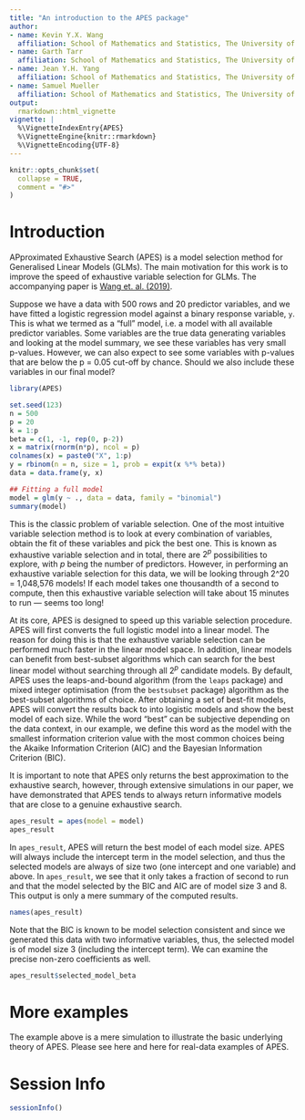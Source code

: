 ```yaml
---
title: "An introduction to the APES package"
author:
- name: Kevin Y.X. Wang
  affiliation: School of Mathematics and Statistics, The University of Sydney, Australia
- name: Garth Tarr
  affiliation: School of Mathematics and Statistics, The University of Sydney, Australia
- name: Jean Y.H. Yang
  affiliation: School of Mathematics and Statistics, The University of Sydney, Australia
- name: Samuel Mueller
  affiliation: School of Mathematics and Statistics, The University of Sydney, Australia
output: 
  rmarkdown::html_vignette
vignette: |
  %\VignetteIndexEntry{APES}
  %\VignetteEngine{knitr::rmarkdown}
  %\VignetteEncoding{UTF-8}
---
```


```r
knitr::opts_chunk$set(
  collapse = TRUE,
  comment = "#>"
)
```

# Introduction 

APproximated Exhaustive Search (APES) is a model selection method for Generalised Linear Models (GLMs). The main motivation for this work is to improve the speed of exhaustive variable selection for GLMs. The accompanying paper is [Wang et. al. (2019)](https://doi.org/10.1111/anzs.12276). 

Suppose we have a data with 500 rows and 20 predictor variables, and we have fitted a logistic regression model against a binary response variable, `y`. This is what we termed as a "full" model, i.e. a model with all available predictor variables. Some variables are the true data generating variables and looking at the model summary, we see these variables has very small p-values. However, we can also expect to see some variables with p-values that are below the p = 0.05 cut-off by chance. Should we also include these variables in our final model? 

```r
library(APES)

set.seed(123)
n = 500
p = 20
k = 1:p
beta = c(1, -1, rep(0, p-2))
x = matrix(rnorm(n*p), ncol = p)
colnames(x) = paste0("X", 1:p)
y = rbinom(n = n, size = 1, prob = expit(x %*% beta))
data = data.frame(y, x)

## Fitting a full model 
model = glm(y ~ ., data = data, family = "binomial")
summary(model)
```

This is the classic problem of variable selection. One of the most intuitive variable selection method is to look at every combination of variables, obtain the fit of these variables and pick the best one. This is known as exhaustive variable selection and in total, there are $2^p$ possibilities to explore, with $p$ being the number of predictors. However, in performing an exhaustive variable selection for this data, we will be looking through 2^20 = 1,048,576 models! If each model takes one thousandth of a second to compute, then this exhaustive variable selection will take about 15 minutes to run --- seems too long!

At its core, APES is designed to speed up this variable selection procedure. APES will first converts the full logistic model into a linear model. The reason for doing this is that the exhaustive variable selection can be performed much faster in the linear model space. In addition, linear models can benefit from best-subset algorithms which can search for the best linear model without searching through all $2^p$ candidate models. By default, APES uses the leaps-and-bound algorithm (from the `leaps` package) and mixed integer optimisation (from the `bestsubset` package) algorithm as the best-subset algorithms of choice. After obtaining a set of best-fit models, APES will convert the results back to into logistic models and show the best model of each size. While the word "best" can be subjective depending on the data context, in our example, we define this word as the model with the smallest information criterion value with the most common choices being the Akaike Information Criterion (AIC) and the Bayesian Information Criterion (BIC). 

It is important to note that APES only returns the best approximation to the exhaustive search, however, through extensive simulations in our paper, we have demonstrated that APES tends to always return informative models that are close to a genuine exhaustive search. 

```r
apes_result = apes(model = model)
apes_result
```

In `apes_result`, APES will return the best model of each model size. APES will always include the intercept term in the model selection, and thus the selected models are always of size two (one intercept and one variable) and above. In `apes_result`, we see that it only takes a fraction of second to run and that the model selected by the BIC and AIC are of model size 3 and 8. This output is only a mere summary of the computed results. 

```r
names(apes_result)
```

Note that the BIC is known to be model selection consistent and since we generated this data with two informative variables, thus, the selected model is of model size 3 (including the intercept term). We can examine the precise non-zero coefficients as well. 

```r
apes_result$selected_model_beta
```

# More examples

The example above is a mere simulation to illustrate the basic underlying theory of APES. Please see here and here for real-data examples of APES.


# Session Info
```r
sessionInfo()
```

